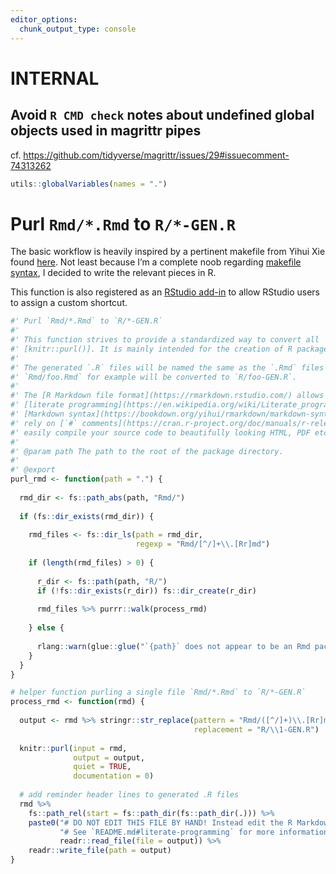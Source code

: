 ```yaml
---
editor_options:
  chunk_output_type: console
---
```


# INTERNAL

## Avoid `R CMD check` notes about undefined global objects used in magrittr pipes

cf. <https://github.com/tidyverse/magrittr/issues/29#issuecomment-74313262>

```r
utils::globalVariables(names = ".")
```

# Purl `Rmd/*.Rmd` to `R/*-GEN.R`

The basic workflow is heavily inspired by a pertinent makefile from Yihui Xie found [here](https://yihui.org/rlp/#from-rmd-to-r). Not least because I'm a complete noob regarding [makefile syntax](https://en.wikipedia.org/wiki/Makefile), I decided to write the relevant pieces in R.

This function is also registered as an [RStudio add-in](https://rstudio.github.io/rstudioaddins/) to allow RStudio users to assign a custom shortcut.

```r
#' Purl `Rmd/*.Rmd` to `R/*-GEN.R`
#'
#' This function strives to provide a standardized way to convert all `.Rmd` files in the `Rmd/` subdirectory to bare `.R` files in the `R/` subdirectory using
#' [knitr::purl()]. It is mainly intended for the creation of R packages.
#'
#' The generated `.R` files will be named the same as the `.Rmd` files plus the suffix `-GEN` to indicate the file was auto-generated. So the file
#' `Rmd/foo.Rmd` for example will be converted to `R/foo-GEN.R`.
#'
#' The [R Markdown file format](https://rmarkdown.rstudio.com/) allows to write code in the
#' [literate programming](https://en.wikipedia.org/wiki/Literate_programming) way. So you can intermingle code with related prose in
#' [Markdown syntax](https://bookdown.org/yihui/rmarkdown/markdown-syntax.html) optimized for human readability instead of having to
#' rely on [`#` comments](https://cran.r-project.org/doc/manuals/r-release/R-intro.html#R-commands_003b-case-sensitivity-etc) only. It also allows you to
#' easily compile your source code to beautifully looking HTML, PDF etc. files.
#'
#' @param path The path to the root of the package directory.
#'
#' @export
purl_rmd <- function(path = ".") {
  
  rmd_dir <- fs::path_abs(path, "Rmd/")
  
  if (fs::dir_exists(rmd_dir)) {
    
    rmd_files <- fs::dir_ls(path = rmd_dir,
                            regexp = "Rmd/[^/]+\\.[Rr]md")
    
    if (length(rmd_files) > 0) {
      
      r_dir <- fs::path(path, "R/")
      if (!fs::dir_exists(r_dir)) fs::dir_create(r_dir)
      
      rmd_files %>% purrr::walk(process_rmd)
      
    } else {
      
      rlang::warn(glue::glue("`{path}` does not appear to be an Rmd package directory. Nothing done."))
    }
  }
}

# helper function purling a single file `Rmd/*.Rmd` to `R/*-GEN.R`
process_rmd <- function(rmd) {
  
  output <- rmd %>% stringr::str_replace(pattern = "Rmd/([^/]+)\\.[Rr]md$",
                                         replacement = "R/\\1-GEN.R")
  
  knitr::purl(input = rmd,
              output = output,
              quiet = TRUE,
              documentation = 0)
  
  # add reminder header lines to generated .R files
  rmd %>%
    fs::path_rel(start = fs::path_dir(fs::path_dir(.))) %>%
    paste0("# DO NOT EDIT THIS FILE BY HAND! Instead edit the R Markdown source file `", ., "` and run `pkgpurl::purl_rmd()`.\n",
           "# See `README.md#literate-programming` for more information on the literature programming approach used applying the R Markdown format.\n\n",
           readr::read_file(file = output)) %>%
    readr::write_file(path = output)
}
```
